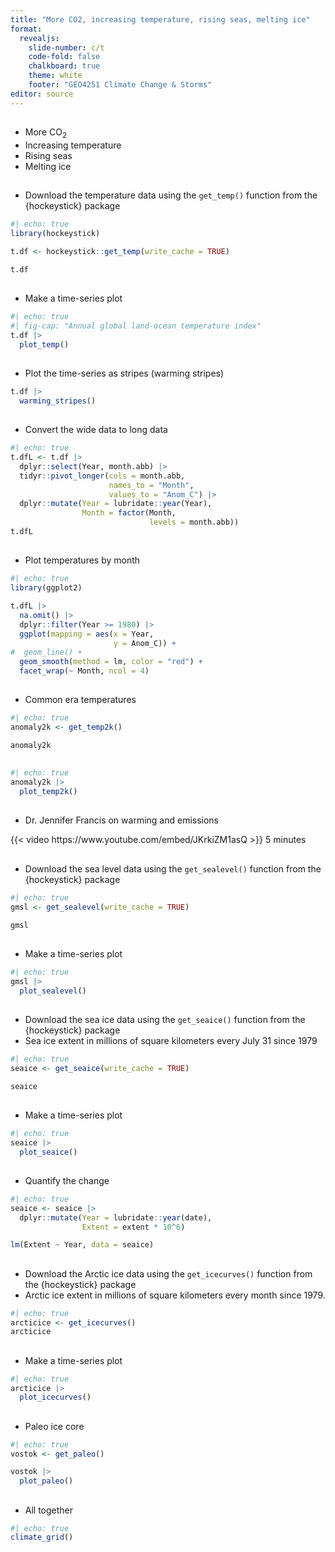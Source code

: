 ```yaml
---
title: "More CO2, increasing temperature, rising seas, melting ice"
format: 
  revealjs:
    slide-number: c/t
    code-fold: false
    chalkboard: true
    theme: white
    footer: "GEO4251 Climate Change & Storms"
editor: source
---
```


##

-   More CO~2~
-   Increasing temperature
-   Rising seas
-   Melting ice

## 

-   Download the temperature data using the `get_temp()` function from the {hockeystick} package

```r
#| echo: true
library(hockeystick)

t.df <- hockeystick::get_temp(write_cache = TRUE)

t.df
```

## 

-   Make a time-series plot

```r
#| echo: true
#| fig-cap: "Annual global land-ocean temperature index"
t.df |>
  plot_temp()
```

##

-   Plot the time-series as stripes (warming stripes)

```r
t.df |>
  warming_stripes()
```

## 

-   Convert the wide data to long data

```r
#| echo: true
t.dfL <- t.df |>
  dplyr::select(Year, month.abb) |>
  tidyr::pivot_longer(cols = month.abb,
                      names_to = "Month",
                      values_to = "Anom_C") |>
  dplyr::mutate(Year = lubridate::year(Year),
                Month = factor(Month, 
                               levels = month.abb))
t.dfL
```

## 

-   Plot temperatures by month

```r
#| echo: true
library(ggplot2)

t.dfL |>
  na.omit() |>
  dplyr::filter(Year >= 1980) |>
  ggplot(mapping = aes(x = Year, 
                       y = Anom_C)) +
#  geom_line() +
  geom_smooth(method = lm, color = "red") +
  facet_wrap(~ Month, ncol = 4)
```

## 

-   Common era temperatures

```r
#| echo: true
anomaly2k <- get_temp2k()

anomaly2k 
```

##

```r
#| echo: true
anomaly2k |>
  plot_temp2k()
```

##

-   Dr. Jennifer Francis on warming and emissions

{{< video https://www.youtube.com/embed/JKrkiZM1asQ >}} 5 minutes

## 

-   Download the sea level data using the `get_sealevel()` function from the {hockeystick} package

```r
#| echo: true
gmsl <- get_sealevel(write_cache = TRUE)

gmsl
```

## 

-   Make a time-series plot

```r
#| echo: true
gmsl |>
  plot_sealevel()
```

##

-   Download the sea ice data using the `get_seaice()` function from the {hockeystick} package
-   Sea ice extent in millions of square kilometers every July 31 since 1979

```r
#| echo: true
seaice <- get_seaice(write_cache = TRUE)

seaice 
```

## 

-   Make a time-series plot

```r
#| echo: true
seaice |>
  plot_seaice()
```

## 

-   Quantify the change

```r
#| echo: true
seaice <- seaice |>
  dplyr::mutate(Year = lubridate::year(date),
                Extent = extent * 10^6)

lm(Extent ~ Year, data = seaice)
```

## 

-   Download the Arctic ice data using the `get_icecurves()` function from the {hockeystick} package
-   Arctic ice extent in millions of square kilometers every month since 1979.

```r
#| echo: true
arcticice <- get_icecurves()
arcticice 
```

## 

-   Make a time-series plot

```r
#| echo: true
arcticice |>
  plot_icecurves()
```

## 

-   Paleo ice core

```r
#| echo: true
vostok <- get_paleo()

vostok |>
  plot_paleo()
```

##

-   All together

```r
#| echo: true
climate_grid()
```


